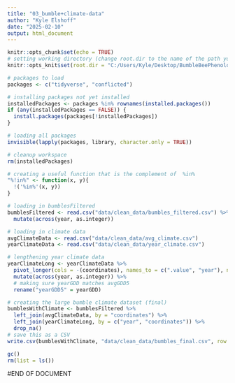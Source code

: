 ---
title: "03_bumble+climate-data"
author: "Kyle Elshoff"
date: "2025-02-10"
output: html_document
---

```{r setup, include=FALSE}
knitr::opts_chunk$set(echo = TRUE)
# setting working directory (change root.dir to the name of the path you store the project folder under)
knitr::opts_knit$set(root.dir = "C:/Users/Kyle/Desktop/BumbleBeePhenology2024")

```

```{r loading packages and functions}

# packages to load
packages <- c("tidyverse", "conflicted")

# installing packages not yet installed
installedPackages <- packages %in% rownames(installed.packages())
if (any(installedPackages == FALSE)) {
  install.packages(packages[!installedPackages])
}

# loading all packages
invisible(lapply(packages, library, character.only = TRUE))

# cleanup workspace
rm(installedPackages)

# creating a useful function that is the complement of  %in%
"%!in%" <- function(x, y){
  !('%in%'(x, y))
}

```

```{r loading in datasets}

# loading in bumblesFiltered
bumblesFiltered <- read.csv("data/clean_data/bumbles_filtered.csv") %>% 
  mutate(across(year, as.integer))

# loading in climate data
avgClimateData <- read.csv("data/clean_data/avg_climate.csv")
yearClimateData <- read.csv("data/clean_data/year_climate.csv")

# lengthening year climate data
yearClimateLong <- yearClimateData %>% 
  pivot_longer(cols = -(coordinates), names_to = c(".value", "year"), names_sep = "\\.") %>% 
  mutate(across(year, as.integer)) %>% 
  # making sure yearGDD matches avgGDD5
  rename("yearGDD5" = yearGDD)

```

```{r joining the datasets}

# creating the large bumble climate dataset (final)
bumblesWithClimate <- bumblesFiltered %>% 
  left_join(avgClimateData, by = "coordinates") %>% 
  left_join(yearClimateLong, by = c("year", "coordinates")) %>% 
  drop_na()
# save this as a CSV
write.csv(bumblesWithClimate, "data/clean_data/bumbles_final.csv", row.names = FALSE)

```

```{r cleanup}
gc()
rm(list = ls())

```


#END OF DOCUMENT